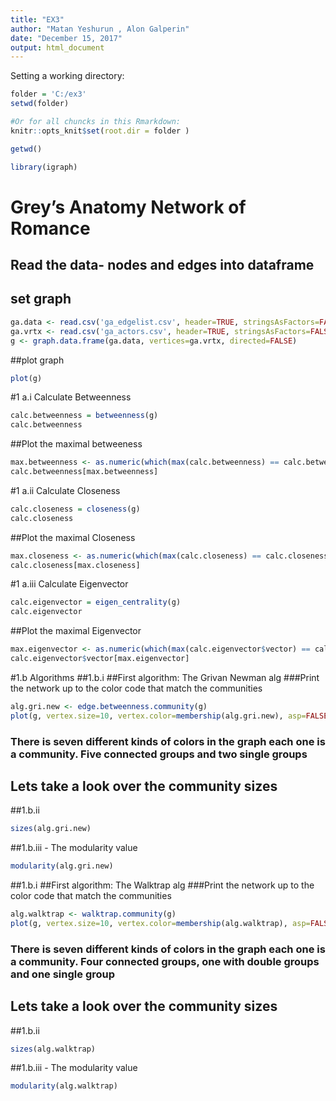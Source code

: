 ---
title: "EX3"
author: "Matan Yeshurun , Alon Galperin"
date: "December 15, 2017"
output: html_document
---


Setting a working directory:

```{r setup}
folder = 'C:/ex3'
setwd(folder)

#Or for all chuncks in this Rmarkdown:
knitr::opts_knit$set(root.dir = folder )


```

```{r}
getwd()
```
```{r}
library(igraph)
```



# Grey's Anatomy Network of Romance
## Read the data- nodes and edges into dataframe
## set graph
```{r}
ga.data <- read.csv('ga_edgelist.csv', header=TRUE, stringsAsFactors=FALSE)
ga.vrtx <- read.csv('ga_actors.csv', header=TRUE, stringsAsFactors=FALSE)
g <- graph.data.frame(ga.data, vertices=ga.vrtx, directed=FALSE)

```
##plot graph
```{r}
plot(g)
```
#1 a.i Calculate Betweenness
```{r}
calc.betweenness = betweenness(g)
calc.betweenness
```
##Plot the maximal betweeness
```{r}
max.betweenness <- as.numeric(which(max(calc.betweenness) == calc.betweenness))
calc.betweenness[max.betweenness]
```
#1 a.ii Calculate Closeness
```{r}
calc.closeness = closeness(g)
calc.closeness
```
##Plot the maximal Closeness
```{r}
max.closeness <- as.numeric(which(max(calc.closeness) == calc.closeness))
calc.closeness[max.closeness]
```
#1 a.iii Calculate Eigenvector
```{r}
calc.eigenvector = eigen_centrality(g)
calc.eigenvector
```
##Plot the maximal Eigenvector
```{r}

max.eigenvector <- as.numeric(which(max(calc.eigenvector$vector) == calc.eigenvector$vector))
calc.eigenvector$vector[max.eigenvector]
```
#1.b  Algorithms
##1.b.i
##First algorithm: The Grivan Newman alg
###Print the network up to the color code that match the communities
```{r}
alg.gri.new <- edge.betweenness.community(g)
plot(g, vertex.size=10, vertex.color=membership(alg.gri.new), asp=FALSE)
```
### There is seven different kinds of colors in the graph each one is a community. Five connected groups and two single groups
## Lets take a look over the community sizes
##1.b.ii
```{r}
sizes(alg.gri.new)
```
##1.b.iii - The modularity value
```{r}
modularity(alg.gri.new)
```

##1.b.i
##First algorithm: The Walktrap alg
###Print the network up to the color code that match the communities
```{r}
alg.walktrap <- walktrap.community(g)
plot(g, vertex.size=10, vertex.color=membership(alg.walktrap), asp=FALSE)
```
### There is seven different kinds of colors in the graph each one is a community. Four connected groups, one with double groups and one single group
## Lets take a look over the community sizes
##1.b.ii
```{r}
sizes(alg.walktrap)
```
##1.b.iii - The modularity value
```{r}
modularity(alg.walktrap)
```
